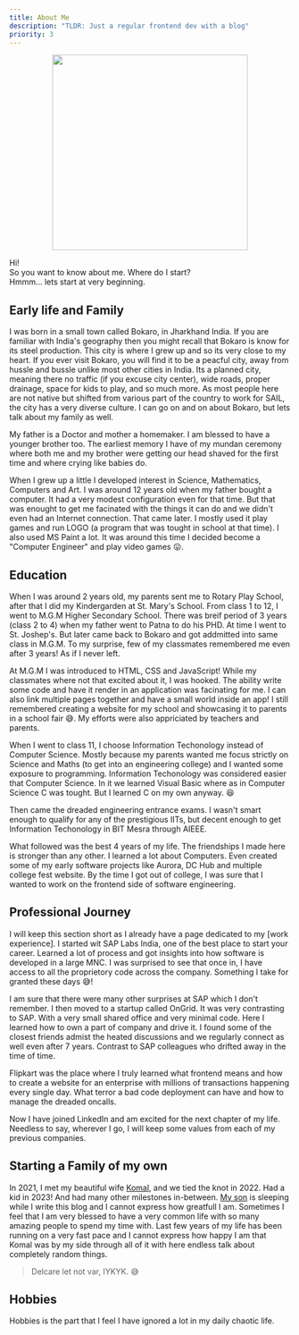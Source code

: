 ```yaml
---
title: About Me
description: "TLDR: Just a regular frontend dev with a blog"
priority: 3
---
```


<p align="center">
  <img src="/images/profile-pic.jpg" width="350" height="350" />
</p>

Hi!<br/>
So you want to know about me. Where do I start?<br/>
Hmmm... lets start at very beginning.

## Early life and Family

I was born in a small town called Bokaro, in Jharkhand India. If you are familiar with India's geography then
you might recall that Bokaro is know for its steel production. This city is where I grew up and so its very 
close to my heart. If you ever visit Bokaro, you will find it to be a peacful city, away from hussle and bussle
unlike most other cities in India. Its a planned city, meaning there no traffic (if you excuse city center),
wide roads, proper drainage, space for kids to play, and so much more. As most people here are not native but
shifted from various part of the country to work for SAIL, the city has a very diverse culture. I can go on and
on about Bokaro, but lets talk about my family as well.

My father is a Doctor and mother a homemaker. I am blessed to have a younger brother too.
The earliest memory I have of my mundan ceremony where both me and my brother were getting our head shaved for
the first time and where crying like babies do.

When I grew up a little I developed interest in Science, Mathematics, Computers and Art. I was around 12 years old
when my father bought a computer. It had a very modest configuration even for that time. But that was enought to
get me facinated with the things it can do and we didn't even had an Internet connection. That came later.
I mostly used it play games and run LOGO (a program that was tought in school at that time). I also used MS Paint 
a lot. It was around this time I decided become a "Computer Engineer" and play video games 😛.

## Education

When I was around 2 years old, my parents sent me to Rotary Play School, after that I did my Kindergarden at
St. Mary's School. From class 1 to 12, I went to M.G.M Higher Secondary School. There was breif period of 3 years
(class 2 to 4) when my father went to Patna to do his PHD. At time I went to St. Joshep's. But later came back to Bokaro and 
got addmitted into same class in M.G.M. To my surprise, few of my classmates remembered me even after 3 years!
As if I never left.

At M.G.M I was introduced to HTML, CSS and JavaScript! While my classmates where not that excited about it, I was hooked.
The ability write some code and have it render in an application was facinating for me. I can also link multiple pages
together and have a small world inside an app! I still remembered creating a website for my school and showcasing it
to parents in a school fair 😅. My efforts were also appriciated by teachers and parents.

When I went to class 11, I choose Information Techonology instead of Computer Science. Mostly because my parents wanted
me focus strictly on Science and Maths (to get into an engineering college) and I wanted some exposure to programming.
Information Techonology was considered easier that Computer Science. In it we learned Visual Basic where as in Computer
Science C was tought. But I learned C on my own anyway. 😆

Then came the dreaded engineering entrance exams. I wasn't smart enough to qualify for any of the prestigious IITs, but decent 
enough to get Information Techonology in BIT Mesra through AIEEE.

What followed was the best 4 years of my life. The friendships I made here is stronger than any other. I learned a lot
about Computers. Even created some of my early software projects like Aurora, DC Hub and multiple college fest website.
By the time I got out of college, I was sure that I wanted to work on the frontend side of software engineering.

## Professional Journey

I will keep this section short as I already have a page dedicated to my [work experience]. I started wit SAP Labs India,
one of the best place to start your career. Learned a lot of process and got insights into how software is developed in
a large MNC. I was surprised to see that once in, I have access to all the proprietory code across the company. Something
I take for granted these days 😅!

I am sure that there were many other surprises at SAP which I don't remember. I then moved to a startup called OnGrid.
It was very contrasting to SAP. With a very small shared office and very minimal code. Here I learned how to own a part
of company and drive it. I found some of the closest friends admist the heated discussions and we regularly connect as
well even after 7 years. Contrast to SAP colleagues who drifted away in the time of time.

Flipkart was the place where I truly learned what frontend means and how to create a website for an enterprise with
millions of transactions happening every single day. What terror a bad code deployment can have and how to manage
the dreaded oncalls.

Now I have joined LinkedIn and am excited for the next chapter of my life. Needless to say, wherever I go, I will keep
some values from each of my previous companies.

## Starting a Family of my own

In 2021, I met my beautiful wife [Komal](), and we tied the knot in 2022. Had a kid in 2023! And had many other milestones 
in-between. [My son]() is sleeping while I write this blog and I cannot express how greatfull I am. Sometimes I feel 
that I am very blessed to have a very common life with so many amazing people to spend my time with. Last few years of
my life has been running on a very fast pace and I cannot express how happy I am that Komal was by my side through all of it
with here endless talk about completely random things.

> Delcare let not var, IYKYK. 😅

## Hobbies

Hobbies is the part that I feel I have ignored a lot in my daily chaotic life. 
